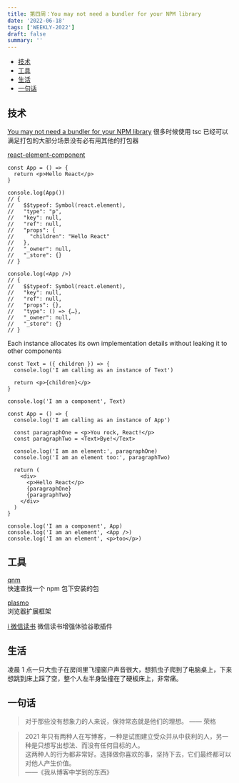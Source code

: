 ```yaml
---
title: 第四周：You may not need a bundler for your NPM library
date: '2022-06-18'
tags: ['WEEKLY-2022']
draft: false
summary: ''
---
```


- [技术](#技术)
- [工具](#工具)
- [生活](#生活)
- [一句话](#一句话)

## 技术

[You may not need a bundler for your NPM library](https://cmdcolin.github.io/posts/2022-05-27-youmaynotneedabundler)
很多时候使用 tsc 已经可以满足打包的大部分场景没有必有用其他的打包器

[react-element-component](https://www.robinwieruch.de/react-element-component/)

```tsx
const App = () => {
  return <p>Hello React</p>
}

console.log(App())
// {
//   $$typeof: Symbol(react.element),
//   "type": "p",
//   "key": null,
//   "ref": null,
//   "props": {
//     "children": "Hello React"
//   },
//   "_owner": null,
//   "_store": {}
// }

console.log(<App />)
// {
//   $$typeof: Symbol(react.element),
//   "key": null,
//   "ref": null,
//   "props": {},
//   "type": () => {…},
//   "_owner": null,
//   "_store": {}
// }
```

Each instance allocates its own implementation details without leaking it to other components

```tsx
const Text = ({ children }) => {
  console.log('I am calling as an instance of Text')

  return <p>{children}</p>
}

console.log('I am a component', Text)

const App = () => {
  console.log('I am calling as an instance of App')

  const paragraphOne = <p>You rock, React!</p>
  const paragraphTwo = <Text>Bye!</Text>

  console.log('I am an element:', paragraphOne)
  console.log('I am an element too:', paragraphTwo)

  return (
    <div>
      <p>Hello React</p>
      {paragraphOne}
      {paragraphTwo}
    </div>
  )
}

console.log('I am a component', App)
console.log('I am an element', <App />)
console.log('I am an element', <p>too</p>)
```

## 工具

[qnm](https://github.com/ranyitz/qnm)  
快速查找一个 npm 包下安装的包

[plasmo](https://github.com/PlasmoHQ/plasmo)  
浏览器扩展框架

[i 微信读书](https://secreter.github.io/ireader/index.html)
微信读书增强体验谷歌插件

## 生活

凌晨 1 点一只大虫子在房间里飞撞窗户声音很大，想抓虫子爬到了电脑桌上，下来想跳到床上踩了空，整个人左半身坠撞在了硬板床上，非常痛。

## 一句话

> 对于那些没有想象力的人来说，保持常态就是他们的理想。
> —— 荣格

> 2021 年只有两种人在写博客，一种是试图建立受众并从中获利的人，另一种是只想写出想法、而没有任何目标的人。  
> 这两种人的行为都非常好。选择做你喜欢的事，坚持下去，它们最终都可以对他人产生价值。  
> ——《我从博客中学到的东西》
